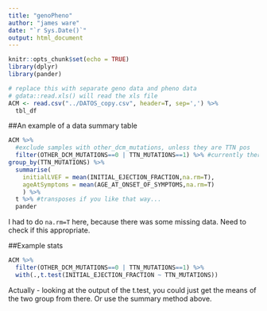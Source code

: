 ```yaml
---
title: "genoPheno"
author: "james ware"
date: "`r Sys.Date()`"
output: html_document
---
```


```r
knitr::opts_chunk$set(echo = TRUE)
library(dplyr)
library(pander)
```

```r
# replace this with separate geno data and pheno data
# gdata::read.xls() will read the xls file
ACM <- read.csv("../DATOS_copy.csv", header=T, sep=',') %>%
  tbl_df
```

##An example of a data summary table
```r
ACM %>%
  #exclude samples with other_dcm_mutations, unless they are TTN pos
  filter(OTHER_DCM_MUTATIONS==0 | TTN_MUTATIONS==1) %>% #currently there are 24 with "other DCM", so lots being discarded
group_by(TTN_MUTATIONS) %>%
  summarise(
    initialLVEF = mean(INITIAL_EJECTION_FRACTION,na.rm=T),
    ageAtSymptoms = mean(AGE_AT_ONSET_OF_SYMPTOMS,na.rm=T)
    ) %>%
  t %>% #transposes if you like that way...
  pander
```

I had to do `na.rm=T` here, because there was some missing data. Need to check if this appropriate.

##Example stats
```r
ACM %>%
  filter(OTHER_DCM_MUTATIONS==0 | TTN_MUTATIONS==1) %>%
  with(.,t.test(INITIAL_EJECTION_FRACTION ~ TTN_MUTATIONS))
```

Actually - looking at the output of the t.test, you could just get the means of the two group from there.  Or use the summary method above.

